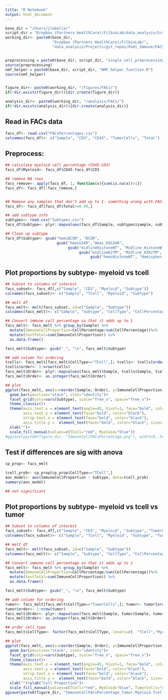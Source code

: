 ```yaml
---
title: "R Notebook"
output: html_document
---
```


```r
base_dir = "/Users/jlabelle/"
script_dir = "Dropbox (Partners HealthCare)/FilbinLab/data_analysis/Scripts/"
working_dir<- paste0(base_dir, 
                     "Dropbox (Partners HealthCare)/FilbinLab/",
                     "data_analysis/Projects/git_repos/Pedi_Immune/FACS/")


preprocessing = paste0(base_dir, script_dir, "single_cell_preprocessing_helper_functions.R")
source(preprocessing)
nmf_helper = paste0(base_dir, script_dir, "NMF_helper_function.R")
source(nmf_helper)


figure_dir<- paste0(working_dir, "/figures/FACs/")
if(!dir.exists(figure_dir)){dir.create(figure_dir)}

analysis_dir<- paste0(working_dir, "/analysis/FACs/")
if(!dir.exists(analysis_dir)){dir.create(analysis_dir)}
```

## Read in FACs data
```r
facs_df<- read.csv("FACsPercentages.csv")
colnames(facs_df)<- c("Sample", "CD3", "CD45", "TumorCells", "Total")
```

## Preprocess: 
```r
## calculate myeloid cell percentage (CD45-CD3)
facs_df$Myeloid<- facs_df$CD45-facs_df$CD3

## remove NA rows
facs_remove<- apply(facs_df, 1, function(x){sum(is.na(x))>1})
facs_df<- facs_df[!facs_remove,]


## Remove any samples that don't add up to 1- something wrong with FACs data collection
facs_df<- facs_df[facs_df$Total>=0.99,]

## add subtype info
subtypes<- read.csv("Subtypes.csv")
facs_df$Subtype<- plyr::mapvalues(facs_df$Sample, subtypes$sample, subtypes$MySubtypes)

## Clean up subtype
facs_df$Subtype<- gsub("hemiBCOR", "BCOR", 
                       gsub("hemiG34R","Hemi_H3G34R",
                            gsub("midlineHistoneWT", "Midline_HistoneWT",
                                 gsub("midlineK27M", "Midline_H3K27M", 
                                      gsub("hemiHistoneWT", "Hemispheric_HistoneWT", facs_df$Subtype)))))

```

## Plot proportions by subtype- myeloid vs tcell
```r
## Subset to columns of interest
facs_subset<- facs_df[,c("Sample", "CD3", "Myeloid", "Subtype")]
colnames(facs_subset)<- c("Sample", "TCell", "Myeloid", "Subtype")

## melt df
facs_melt<- melt(facs_subset, id=c("Sample", "Subtype"))
colnames(facs_melt)<- c("Sample", "Subtype", "CellType", "CellPercentage")

## Convert immune cell percentage so that it adds up to 1
facs_melt<- facs_melt %>% group_by(Sample) %>% 
  mutate(ImmuneCellProportion=CellPercentage/sum(CellPercentage))%>%
  mutate(testTotal=sum(ImmuneCellProportion)) %>%
  as.data.frame()

facs_melt$Subtype<- gsub("_", "\n", facs_melt$Subtype)

## add column for ordering
tcells<- facs_melt[facs_melt$CellType=="TCell",]; tcells<- tcells[order(tcells$ImmuneCellProportion),]
tcells$order<- 1:nrow(tcells)
facs_melt$Order<- plyr::mapvalues(facs_melt$Sample, tcells$Sample, tcells$order)
facs_melt$Order<- as.integer(facs_melt$Order)

## plot
ggplot(facs_melt, aes(x=reorder(Sample, Order), y=ImmuneCellProportion, fill=CellType))+
  geom_bar(position="stack", stat="identity")+
  facet_grid(cols=vars(Subtype), scale="free_x", space="free_x")+
  theme_classic()+
  theme(axis.text.x = element_text(angle=45, hjust=1, face="bold", color="black"),
        axis.text.y = element_text(face="bold", color="black"),
        strip.text.x = element_text(face="bold", color="black"),
        axis.title.y =  element_text(face="bold", color="black", size=12))+
  xlab("")+
  scale_fill_manual(values=c(TCell="red", Myeloid="blue"))
#ggsave(paste0(figure_dir, "ImmuneCellFACsPercentage.png"), width=9, height=4)
```

## Test if differences are sig with anova
```r
cp_prop<- facs_melt

tcell_prob<- cp_prop[cp_prop$CellType=="TCell",]
aov_model<- aov(ImmuneCellProportion ~ Subtype, data=tcell_prob)
summary(aov_model)

## not significant
```


## Plot proportions by subtype- myeloid vs tcell vs tumor
```r
## Subset to columns of interest
facs_subset<- facs_df[,c("Sample", "CD3", "Myeloid", "Subtype", "TumorCells")]
colnames(facs_subset)<- c("Sample", "TCell", "Myeloid", "Subtype", "TumorCells")

## melt df
facs_melt<- melt(facs_subset, id=c("Sample", "Subtype"))
colnames(facs_melt)<- c("Sample", "Subtype", "CellType", "CellPercentage")

## Convert immune cell percentage so that it adds up to 1
facs_melt<- facs_melt %>% group_by(Sample) %>% 
  mutate(ImmuneCellProportion=CellPercentage/sum(CellPercentage))%>%
  mutate(testTotal=sum(ImmuneCellProportion)) %>%
  as.data.frame()

facs_melt$Subtype<- gsub("_", "\n", facs_melt$Subtype)

## add column for ordering
tumor<- facs_melt[facs_melt$CellType=="TumorCells",]; tumor<- tumor[order(tumor$ImmuneCellProportion),]
tumor$order<- 1:nrow(tumor)
facs_melt$Order<- plyr::mapvalues(facs_melt$Sample, tumor$Sample, tumor$order)
facs_melt$Order<- as.integer(facs_melt$Order)

## order cell type
facs_melt$CellType<- factor(facs_melt$CellType, levels=c(  "TCell","Myeloid","TumorCells"))

## plot
ggplot(facs_melt, aes(x=reorder(Sample, Order), y=ImmuneCellProportion, fill=CellType))+
  geom_bar(position="stack", stat="identity")+
  facet_grid(cols=vars(Subtype), scale="free_x", space="free_x")+
  theme_classic()+
  theme(axis.text.x = element_text(angle=45, hjust=1, face="bold", color="black"),
        axis.text.y = element_text(face="bold", color="black"),
        strip.text.x = element_text(face="bold", color="black"),
        axis.title.y =  element_text(face="bold", color="black", size=12))+
  xlab("")+ylab("Cell Proportion")+
  scale_fill_manual(values=c(TCell="red", Myeloid="blue", TumorCells="olivedrab"))
ggsave(paste0(figure_dir, "ImmuneCellFACsPercentage_Tumor.Myeloid.Tcell.png"), width=9, height=4)
```